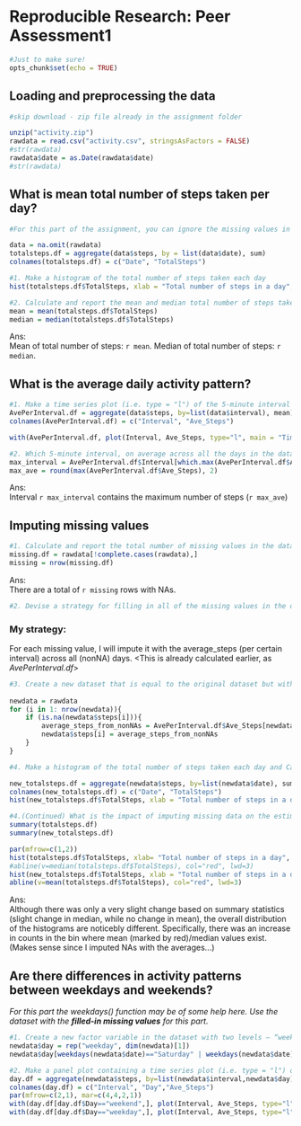 # Reproducible Research: Peer Assessment1

```r
#Just to make sure!
opts_chunk$set(echo = TRUE) 
```

## Loading and preprocessing the data
```r
#skip download - zip file already in the assignment folder

unzip("activity.zip") 
rawdata = read.csv("activity.csv", stringsAsFactors = FALSE)
#str(rawdata)
rawdata$date = as.Date(rawdata$date) 
#str(rawdata)
```

## What is mean total number of steps taken per day?
```r
#For this part of the assignment, you can ignore the missing values in the dataset.

data = na.omit(rawdata)
totalsteps.df = aggregate(data$steps, by = list(data$date), sum)
colnames(totalsteps.df) = c("Date", "TotalSteps")

#1. Make a histogram of the total number of steps taken each day
hist(totalsteps.df$TotalSteps, xlab = "Total number of steps in a day", main = "Histogram \n (NAs ingored/removed)")
```

```r
#2. Calculate and report the mean and median total number of steps taken per day
mean = mean(totalsteps.df$TotalSteps)
median = median(totalsteps.df$TotalSteps)
```
Ans:  
Mean of total number of steps: `r mean`.
Median of total number of steps: `r median`.


## What is the average daily activity pattern?
```r
#1. Make a time series plot (i.e. type = "l") of the 5-minute interval (x-axis) and the average number of steps taken, averaged across all days (y-axis)
AvePerInterval.df = aggregate(data$steps, by=list(data$interval), mean)
colnames(AvePerInterval.df) = c("Interval", "Ave_Steps")

with(AvePerInterval.df, plot(Interval, Ave_Steps, type="l", main = "Time Series Plot \n  (averaged across all days)"))
```

```r
#2. Which 5-minute interval, on average across all the days in the dataset, contains the maximum number of steps?
max_interval = AvePerInterval.df$Interval[which.max(AvePerInterval.df$Ave_Steps)]
max_ave = round(max(AvePerInterval.df$Ave_Steps), 2)
```
Ans:  
Interval `r max_interval` contains the maximum number of steps (`r max_ave`)


## Imputing missing values
```r
#1. Calculate and report the total number of missing values in the dataset (i.e. the total number of rows with NAs)
missing.df = rawdata[!complete.cases(rawdata),]
missing = nrow(missing.df)
```
Ans:  
There are a total of `r missing` rows with NAs.


```r
#2. Devise a strategy for filling in all of the missing values in the dataset. The strategy does not need to be sophisticated. For example, you could use the mean/median for that day, or the mean for that 5-minute interval, etc.
```

### My strategy:  
For each missing value, I will impute it with the average_steps (per certain interval) across all (nonNA) days. <This is already calculated earlier, as *AvePerInterval.df*>

```r
#3. Create a new dataset that is equal to the original dataset but with the missing data filled in.
 
newdata = rawdata
for (i in 1: nrow(newdata)){
    if (is.na(newdata$steps[i])){
        average_steps_from_nonNAs = AvePerInterval.df$Ave_Steps[newdata$interval[i]==AvePerInterval.df$Interval]
        newdata$steps[i] = average_steps_from_nonNAs
    }
}    
```


```r
#4. Make a histogram of the total number of steps taken each day and Calculate and report the mean and median total number of steps taken per day. Do these values differ from the estimates from the first part of the assignment? 

new_totalsteps.df = aggregate(newdata$steps, by=list(newdata$date), sum)
colnames(new_totalsteps.df) = c("Date", "TotalSteps")
hist(new_totalsteps.df$TotalSteps, xlab = "Total number of steps in a day", main = "Histogram \n (NAs imputed by daily average)")
```

```r
#4.(Continued) What is the impact of imputing missing data on the estimates of the total daily number of steps?
summary(totalsteps.df)
summary(new_totalsteps.df)

par(mfrow=c(1,2))
hist(totalsteps.df$TotalSteps, xlab= "Total number of steps in a day", main = "Histogram \n (NAs ingored/removed)", ylim=c(0,40))
#abline(v=median(totalsteps.df$TotalSteps), col="red", lwd=3)
hist(new_totalsteps.df$TotalSteps, xlab = "Total number of steps in a day", main = "Histogram \n (NAs imputed by daily average)", ylim=c(0,40))
abline(v=mean(totalsteps.df$TotalSteps), col="red", lwd=3)
```
Ans:  
Although there was only a very slight change based on summary statistics (slight change in median, while no change in mean), the overall distribution of the histograms are noticebly different. Specifically, there was an increase in counts in the bin where mean (marked by red)/median values exist. (Makes sense since I imputed NAs with the averages...)


## Are there differences in activity patterns between weekdays and weekends?
*For this part the weekdays() function may be of some help here. Use the dataset with the **filled-in missing values** for this part.*
```r
#1. Create a new factor variable in the dataset with two levels – “weekday” and “weekend” indicating whether a given date is a weekday or weekend day.
newdata$day = rep("weekday", dim(newdata)[1])
newdata$day[weekdays(newdata$date)=="Saturday" | weekdays(newdata$date)=="Sunday"] = "weekend"
```

```r
#2. Make a panel plot containing a time series plot (i.e. type = "l") of the 5-minute interval (x-axis) and the average number of steps taken, averaged across all weekday days or weekend days (y-axis). The plot should look something like the following, which was creating using simulated data:
day.df = aggregate(newdata$steps, by=list(newdata$interval,newdata$day), mean)
colnames(day.df) = c("Interval", "Day","Ave_Steps")
par(mfrow=c(2,1), mar=c(4,4,2,1))
with(day.df[day.df$Day=="weekend",], plot(Interval, Ave_Steps, type="l", main="Weekend",xlab="", ylim = c(0,250)))
with(day.df[day.df$Day=="weekday",], plot(Interval, Ave_Steps, type="l", main="Weekday", ylim=c(0,250)))
```
